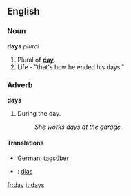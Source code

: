 ==English==
===Noun===
'''days''' ''plural''
# Plural of '''[[day]]'''.
# Life - "that's how he ended his days."

===Adverb===
'''days'''
# During the day.
#:''She works days at the garage.''

====Translations====
*German: [[tagsüber]]
*{{pt}}: [[dias]]

[[fr:day]]
[[it:days]]